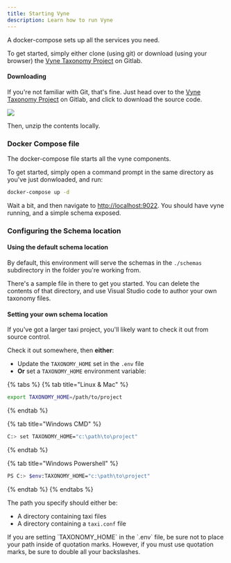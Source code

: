 ```yaml
---
title: Starting Vyne
description: Learn how to run Vyne
---
```



A docker-compose sets up all the services you need.

To get started, simply either clone \(using git\) or download \(using your browser\) the [Vyne Taxonomy Project](https://gitlab.com/vyne/vyne-taxonomy-environment) on Gitlab.

#### Downloading

If you're not familiar with Git, that's fine. Just head over to the [Vyne Taxonomy Project](https://gitlab.com/vyne/vyne-taxonomy-environment) on Gitlab, and click to download the source code.

![](/assets/image%20%2832%29.png)

Then, unzip the contents locally.

### Docker Compose file

The docker-compose file starts all the vyne components.

To get started, simply open a command prompt in the same directory as you've just donwloaded, and run:

```bash
docker-compose up -d
```

Wait a bit, and then navigate to [http://localhost:9022](http://localhost:9022). You should have vyne running, and a simple schema exposed.

### Configuring the Schema location

#### Using the default schema location

By default, this environment will serve the schemas in the `./schemas` subdirectory in the folder you're working from.

There's a sample file in there to get you started. You can delete the contents of that directory, and use <Link to="../setting-up-visual-studio-code">Visual Studio code</Link> to author your own taxonomy files.

#### Setting your own schema location

If you've got a larger taxi project, you'll likely want to check it out from source control.

Check it out somewhere, then **either**:

- Update the `TAXONOMY_HOME` set in the `.env` file
- **Or** set a `TAXONOMY_HOME` environment variable:

{% tabs %}
{% tab title="Linux & Mac" %}

```bash
export TAXONOMY_HOME=/path/to/project
```

{% endtab %}

{% tab title="Windows CMD" %}

```bash
C:> set TAXONOMY_HOME="c:\path\to\project"
```

{% endtab %}

{% tab title="Windows Powershell" %}

```bash
PS C:> $env:TAXONOMY_HOME="c:\path\to\project"
```

{% endtab %}
{% endtabs %}

The path you specify should either be:

- A directory containing taxi files
- A directory containing a `taxi.conf` file

<Hint>
  If you are setting `TAXONOMY_HOME` in the `.env` file, be sure not to place
  your path inside of quotation marks. However, if you must use quotation marks,
  be sure to double all your backslashes.
</Hint>
